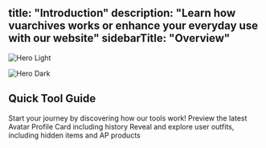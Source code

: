 <title>VuArchives</title>
<meta content="#516CA9" data-react-helmet="true" name="theme-color" />

title: "Introduction"
description: "Learn how vuarchives works or enhance your everyday use with our website"
sidebarTitle: "Overview"
---

<img
  className="block dark:hidden"
  src="/images/vuarchives-motto.gif"
  alt="Hero Light"
/>

<img
  className="hidden dark:block"
  src="https://i.imgur.com/xm0kKda.gif"
  alt="Hero Dark"
/>

## Quick Tool Guide

Start your journey by discovering how our tools work!
<CardGroup cols={2}>
  <Card title="Avatar Profile Card Search" icon="id-card" iconType="solid" href="https://mintlify.com/docs/quickstart">
    Preview the latest Avatar Profile Card including history
  </Card>
  <Card title="Avatar Outfits Search" icon="eye-slash" iconType="solid" href="https://mintlify.com/docs/development">
    Reveal and explore user outfits, including hidden items and AP products
  </Card>
</CardGroup>